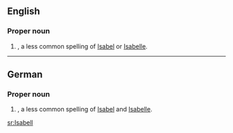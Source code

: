 ==English==

===Proper noun===
{{en-proper noun}}

# {{given name|female|from=Hebrew}}, a less common spelling of [[Isabel]] or [[Isabelle]].

----

==German==

===Proper noun===
{{infl|de|proper noun}}

# {{given name|female|lang=de}}, a less common spelling of [[Isabel]] and [[Isabelle]].

[[sr:Isabell]]
